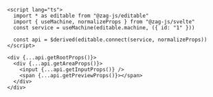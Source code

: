 ```svelte
<script lang="ts">
  import * as editable from "@zag-js/editable"
  import { useMachine, normalizeProps } from "@zag-js/svelte"
  const service = useMachine(editable.machine, ({ id: "1" }))

  const api = $derived(editable.connect(service, normalizeProps))
</script>

<div {...api.getRootProps()}>
  <div {...api.getAreaProps()}>
    <input {...api.getInputProps()} />
    <span {...api.getPreviewProps()}></span>
  </div>
</div>
```
